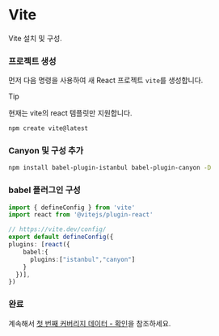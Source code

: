 # Vite


Vite 설치 및 구성.

<Steps>

  ### 프로젝트 생성
  먼저 다음 명령을 사용하여 새 React 프로젝트 `vite`를 생성합니다.

  > [!TIP]
  >
  > 현재는 vite의 react 템플릿만 지원합니다.

  ```sh npm2yarn copy
  npm create vite@latest
  ```

  ### Canyon 및 구성 추가

  ```sh npm2yarn copy
  npm install babel-plugin-istanbul babel-plugin-canyon -D
  ```

  ### babel 플러그인 구성

  ``` ts filename="vite.config.ts" copy {7,8,9}
  import { defineConfig } from 'vite'
  import react from '@vitejs/plugin-react'

  // https://vite.dev/config/
  export default defineConfig({
  plugins: [react({
      babel:{
        plugins:["istanbul","canyon"]
      }
    })],
  })

  ```

  ### 완료
  계속해서 [첫 번째 커버리지 데이터 - 확인](/docs/getting-started/first-coverage#확인)을 참조하세요.
</Steps>



